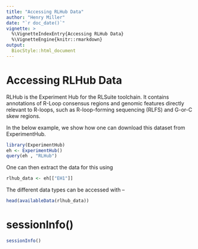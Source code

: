 ```yaml
---
title: "Accessing RLHub Data"
author: "Henry Miller"
date: "`r doc_date()`"
vignette: >
  %\VignetteIndexEntry{Accessing RLHub Data}
  %\VignetteEngine{knitr::rmarkdown}
output: 
  BiocStyle::html_document
---
```



# Accessing RLHub Data

RLHub is the Experiment Hub for the RLSuite toolchain. It contains annotations
of R-Loop consensus regions and genomic features directly relevant to R-loops, 
such as R-loop-forming sequencing (RLFS) and G-or-C skew regions.

In the below example, we show how one can download this dataset from 
ExperimentHub.

```r
library(ExperimentHub)
eh <- ExperimentHub()
query(eh , "RLHub")
```

One can then extract the data for this using

```r
rlhub_data <- eh[["EH1"]]
```

The different data types can be accessed with --

```r
head(availableData(rlhub_data))
```

# sessionInfo()

```r
sessionInfo()
```
